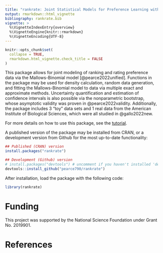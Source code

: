 ```yaml
---
title: "rankrate: Joint Statistical Models for Preference Learning with Rankings and Ratings"
output: rmarkdown::html_vignette
bibliography: rankrate.bib
vignette: >
  %\VignetteIndexEntry{overview}
  %\VignetteEngine{knitr::rmarkdown}
  %\VignetteEncoding{UTF-8}
---
```


```r
knitr::opts_chunk$set(
  collapse = TRUE,
  rmarkdown.html_vignette.check_title = FALSE
)
```

This package allows for joint modeling of ranking and rating preference data via the Mallows-Binomial model [@pearce2022unified]. Functions in the package may be used for density calculation, random data generation, and fitting the Mallows-Binomial model to data via multiple exact and approximate methods. Uncertainty quantification and estimation of confidence intervals is also possible via the nonparametric bootstrap, whose asymptotic validity was proven in @pearce2022validity. Additionally, the package includes 3 "toy" data sets and 1 real data from the American Institute of Biological Sciences, which were all studied in @gallo2022new.

For more details on how to use this package, see the [tutorial](https://pearce790.github.io/rankrate/articles/tutorial.html). 

A published version of the package may be installed from CRAN, or a development version from Github for the most up-to-date functionality:
```r
## Published (CRAN) version
install.packages("rankrate")  

## Development (Github) version
# install.packages("devtools") # uncomment if you haven't installed 'devtools' before
devtools::install_github("pearce790/rankrate")
```

After installation, load the package with the following code:
```r
library(rankrate)
```

# Funding

This project was supported by the National Science Foundation under Grant No. 2019901.

# References
